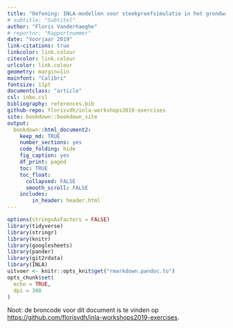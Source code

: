 ```yaml
---
title: "Oefening: INLA-modellen voor steekproefsimulatie in het grondwatermeetnet (stijghoogtes)"
# subtitle: "Subtitel"
author: "Floris Vanderhaeghe"
# reportnr: "Rapportnummer"
date: "Voorjaar 2019"
link-citations: true
linkcolor: link.colour
citecolor: link.colour
urlcolor: link.colour
geometry: margin=1in
mainfont: "Calibri"
fontsize: 11pt
documentclass: "article"
csl: inbo.csl
bibliography: references.bib
github-repo: florisvdh/inla-workshops2019-exercises
site: bookdown::bookdown_site
output:
  bookdown::html_document2:
    keep_md: TRUE
    number_sections: yes
    code_folding: hide
    fig_caption: yes
    df_print: paged
    toc: TRUE
    toc_float:
      collapsed: FALSE
      smooth_scroll: FALSE
    includes:
        in_header: header.html
---
```


```r
options(stringsAsFactors = FALSE)
library(tidyverse)
library(stringr)
library(knitr)
library(googlesheets)
library(pander)
library(git2rdata)
library(INLA)
uitvoer <- knitr::opts_knit$get("rmarkdown.pandoc.to")
opts_chunk$set(
  echo = TRUE,
  dpi = 300
)
```

Noot: de broncode voor dit document is te vinden op <https://github.com/florisvdh/inla-workshops2019-exercises>.
